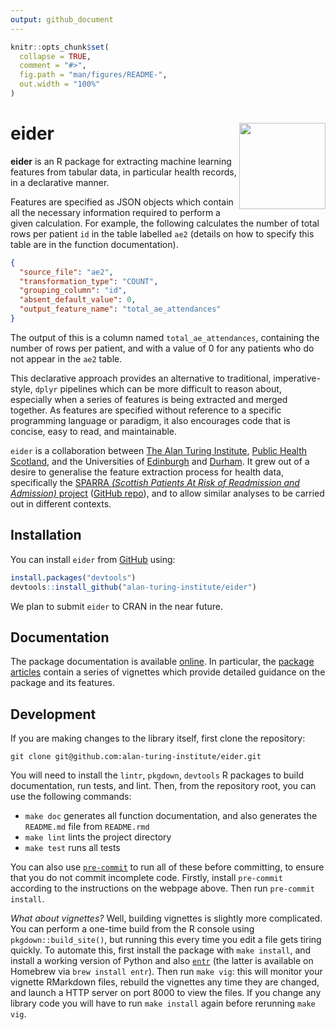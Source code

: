 ```yaml
---
output: github_document
---
```


<!-- README.md is generated from README.Rmd. Please edit that file -->

```r
knitr::opts_chunk$set(
  collapse = TRUE,
  comment = "#>",
  fig.path = "man/figures/README-",
  out.width = "100%"
)
```

# eider <img src="man/figures/eider_hexagon.png" align="right" height="138" style="max-height: 138px" />

<!-- badges: start -->
<!-- badges: end -->

**eider** is an R package for extracting machine learning features from tabular data, in particular health records, in a declarative manner.

Features are specified as JSON objects which contain all the necessary information required to perform a given calculation.
For example, the following calculates the number of total rows per patient `id` in the table labelled `ae2` (details on how to specify this table are in the function documentation).

```json
{
  "source_file": "ae2",
  "transformation_type": "COUNT",
  "grouping_column": "id",
  "absent_default_value": 0,
  "output_feature_name": "total_ae_attendances"
}
```

The output of this is a column named `total_ae_attendances`, containing the number of rows per patient, and with a value of 0 for any patients who do not appear in the `ae2` table.

This declarative approach provides an alternative to traditional, imperative-style, `dplyr` pipelines which can be more difficult to reason about, especially when a series of features is being extracted and merged together.
As features are specified without reference to a specific programming language or paradigm, it also encourages code that is concise, easy to read, and maintainable.

`eider` is a collaboration between [The Alan Turing Institute](https://www.turing.ac.uk/), [Public Health Scotland](https://publichealthscotland.scot/), and the Universities of [Edinburgh](https://www.ed.ac.uk) and [Durham](https://www.durham.ac.uk).
It grew out of a desire to generalise the feature extraction process for health data, specifically the [SPARRA *(Scottish Patients At Risk of Readmission and Admission)* project](https://www.gov.scot/publications/sparra-made-easy/) ([GitHub repo](https://github.com/jamesliley/SPARRAv4)), and to allow similar analyses to be carried out in different contexts.

## Installation

You can install `eider` from [GitHub](https://github.com/) using:

``` r
install.packages("devtools")
devtools::install_github("alan-turing-institute/eider")
```

We plan to submit `eider` to CRAN in the near future.

## Documentation

The package documentation is available [online](https://alan-turing-institute.github.io/eider/).
In particular, the [package articles](https://alan-turing-institute.github.io/eider/articles/) contain a series of vignettes which provide detailed guidance on the package and its features.

## Development

If you are making changes to the library itself, first clone the repository:

```
git clone git@github.com:alan-turing-institute/eider.git
```

You will need to install the `lintr`, `pkgdown`, `devtools` R packages to build documentation, run tests, and lint.
Then, from the repository root, you can use the following commands:

- `make doc` generates all function documentation, and also generates the `README.md` file from `README.rmd`
- `make lint` lints the project directory
- `make test` runs all tests

You can also use [`pre-commit`](https://pre-commit.com/) to run all of these before committing, to ensure that you do not commit incomplete code.
Firstly, install `pre-commit` according to the instructions on the webpage above.
Then run `pre-commit install`.

*What about vignettes?*
Well, building vignettes is slightly more complicated.
You can perform a one-time build from the R console using `pkgdown::build_site()`, but running this every time you edit a file gets tiring quickly.
To automate this, first install the package with `make install`, and install a working version of Python and also [`entr`](https://github.com/eradman/entr) (the latter is available on Homebrew via `brew install entr`).
Then run `make vig`: this will monitor your vignette RMarkdown files, rebuild the vignettes any time they are changed, and launch a HTTP server on port 8000 to view the files.
If you change any library code you will have to run `make install` again before rerunning `make vig`.
